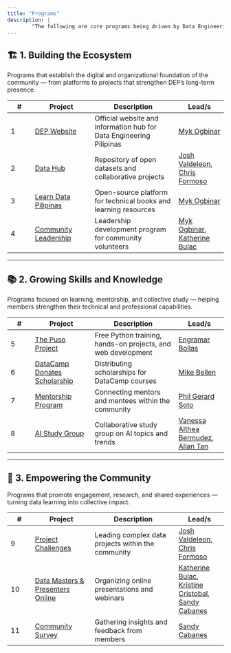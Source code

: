 ```yaml
---
title: "Programs"
description: |
        "The following are core programs being driven by Data Engineering Pilipinas to push its mission."
---
```


## 🏗️ 1. Building the Ecosystem  
Programs that establish the digital and organizational foundation of the community — from platforms to projects that strengthen DEP’s long-term presence.

| #  | Project | Description | Lead/s |
|----|----------|--------------|--------|
| 1  | [DEP Website](https://dataengineering.ph/) | Official website and information hub for Data Engineering Pilipinas | [Myk Ogbinar](https://www.linkedin.com/in/ogbinar/) |
| 2  | [Data Hub](https://github.com/dataengineeringpilipinas/datahub) | Repository of open datasets and collaborative projects | [Josh Valdeleon](https://www.linkedin.com/in/josh-valdeleon/), [Chris Formoso](https://www.linkedin.com/in/chris-formoso/) |
| 3  | [Learn Data Pilipinas](https://learndata.ph/) | Open-source platform for technical books and learning resources | [Myk Ogbinar](https://www.linkedin.com/in/ogbinar/) |
| 4  | [Community Leadership](https://docs.google.com/forms/d/e/1FAIpQLSdegMDXcjSdirb2vg40LrCXIGXGJUZuMhSLOIF5e03wlvHEQw/viewform) | Leadership development program for community volunteers | [Myk Ogbinar](https://www.linkedin.com/in/ogbinar/), [Katherine Bulac](https://www.linkedin.com/in/katherinebulac/) |

---

## 📚 2. Growing Skills and Knowledge  
Programs focused on learning, mentorship, and collective study — helping members strengthen their technical and professional capabilities.

| #  | Project | Description | Lead/s |
|----|----------|--------------|--------|
| 5  | [The Puso Project](https://www.thepusoproject.ph/) | Free Python training, hands-on projects, and web development | [Engramar Bollas](https://www.linkedin.com/in/engramarbollas/) |
| 6  | [DataCamp Donates Scholarship](index.qmd#official-datacamp-donates-partner) | Distributing scholarships for DataCamp courses | [Mike Bellen](https://www.linkedin.com/in/mikebellen/) |
| 7  | [Mentorship Program](community.qmd#mentoring-program-2024) | Connecting mentors and mentees within the community | [Phil Gerard Soto](https://www.linkedin.com/in/philgerardsoto/) |
| 8  | [AI Study Group](https://m.me/ch/Abak0pTtr5t_-dqk/) | Collaborative study group on AI topics and trends | [Vanessa Althea Bermudez](https://www.linkedin.com/in/vaniebermudez/), [Allan Tan](https://www.linkedin.com/in/allanctan)  |

---

## 💬 3. Empowering the Community  
Programs that promote engagement, research, and shared experiences — turning data learning into collective impact.

| #  | Project | Description | Lead/s |
|----|----------|--------------|--------|
| 9  | [Project Challenges](community.qmd#official-datacamp-donates-partner) | Leading complex data projects within the community | [Josh Valdeleon](https://www.linkedin.com/in/josh-valdeleon/), [Chris Formoso](https://www.linkedin.com/in/chris-formoso/) |
| 10 | [Data Masters & Presenters Online](https://m.me/ch/AbYHrfjvGi3qao7m/) | Organizing online presentations and webinars | [Katherine Bulac](https://www.linkedin.com/in/katherinebulac/), [Kristine Cristobal](https://www.linkedin.com/in/kristine-cristobal-71507113/), [Sandy Cabanes](https://www.linkedin.com/in/sandygcabanes) |
| 11 | [Community Survey](https://public.tableau.com/app/profile/sandy.g.cabanes/viz/survey0309/Home) | Gathering insights and feedback from members | [Sandy Cabanes](https://www.linkedin.com/in/sandygcabanes) |
